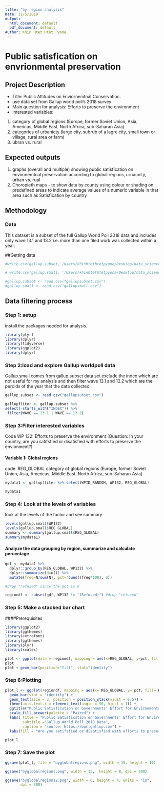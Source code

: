 ```yaml
---
title: "by region analysis"
Date: 11/5/2019
output:
  html_document: default
  pdf_document: default
Author: Khin Htet Htet Pyone
---
```

# Public satisfication on envrionmental preservation

## Project Description 
- Title: Public Attitudes on Enviornemtnal Conservation.
- use data set from Gallup world poll's 2018 survey 
- Main question for analysis: Efforts to preserve the environment 
- Interested variables:
1. category of global regions (Europe, former Soviet Union, Asia, Americas, Middle East, North Africa, sub-Saharan Asia)
2. categories of urbanicty (large city, subrub of a lagre city, small town or village, rural area or farm)
3. ubran vs. rural

## Expected outputs 
1. graphs (overall and multiple) showing public satisfication on environemtnal preservation according to global regions, urnacnity, urban vs. rual 
2. Choropleth maps - to show data by county using colour or shading on predefined areas to indicate average values of a numeric variable in that area such as Satisfication by country 

## Methodology
### Data
This dataset is a subset of the full Gallup World Poll 2018 data and includes only wave 13.1 and 13.2 i.e. more than one filed work was collected within a year.

##Getting data

```r
#write.csv(gallup.subset,'/Users/khinhtethtetpyone/Desktop/data_science/My Project/Public-satisfication-on-envrionmental-preservation/gallupsubset.csv', row.names = FALSE)

# write.csv(gallup.small, '/Users/khinhtethtetpyone/Desktop/data_science/My Project/Public-satisfication-on-envrionmental-preservation/gallupsmall.csv', row.names=FALSE)

#gallup.subset <- read.csv("gallupsubset.csv")
#gallup.small <- read.csv("gallupsmall.csv")
```

## Data filtering process
### Step 1: setup

install the packages needed for analysis. 

```r
library(plyr)
library(dplyr)
library(tidyverse)
library(ggplot2)
library(dplyr)
```

### Step 2:load and explore Gallup worldpoll data

Gallup.small comes from gallup.subset data set exclude the index which are not useful for my analysis and then filter wave 13.1 and 13.2 which are the peroids of the year that the data collected. 

```r
gallup.subset <- read.csv("gallupsubset.csv")

gallupfliter <- gallup.subset %>% 
select(-starts_with("INDEX")) %>%
 filter(WAVE == 13.1 | WAVE == 13.2)

```

###  Step 3:Filter interested variables 

Code WP 132: Efforts to preserve the environment 
(Question: In your country, are you satifsfied or disatisfied with efforts to preserve the envionment?)

#### Variable 1: Global regions 
code: REG_GLOBAL
category of global regions (Europe, former Soviet Union, Asia, Americas, Middle East, North Africa, sub-Saharan Asia)

```r
mydata1 <- gallupfliter %>% select(WPID_RANDOM, WP132, REG_GLOBAL)

mydata1
```

### Step 4: Look at the levels of variables 
look at the levels of the factor and see summary

```r
levels(gallup.small$WP132)
levels(gallup.small$REG_GLOBAL)
summary <- summary(gallup.small$REG_GLOBAL)
summary(mydata1)

```

#### Analyze the data grouping by region, summarize and calculate percentage 

```r
gdf <- mydata1 %>%
  dplyr::group_by(REG_GLOBAL, WP132) %>%
  dplyr::summarize(N=n()) %>%
  mutate(freq=N/sum(N), pct=round((freq*100), 0))

#drop "refused" since the pct is 0

regiondf <- subset(gdf, WP132 != "(Refused)") #drop "refused"
```

### Step 5: Make a stacked bar chart 
####Prerequisites

```r
library(ggplot2)
library(ggthemes)
library(extrafont)
library(ggthemes)    
library(plyr)
library(scales)
```

```r
plot <- ggplot(data = regiondf, mapping = aes(x=REG_GLOBAL, y=pct, fill=WP132))
plot
plot + geom_bar(position="fill", stat="identity")
```

### Step 6:Plotting 


```r
plot_l <- ggplot(regiondf, mapping = aes(x= REG_GLOBAL, y= pct, fill= WP132, label = pct))+
  geom_bar(stat = "identity") +
  geom_text(size = 3, position = position_stack(vjust = 0.5)) +
  theme(axis.text.x = element_text(angle = 90, hjust = 1)) +
  ggtitle("Public Satisficstion on Governments' Effort for Environmental Preservation by Global Regions") + xlab ("Global Regions") +ylab  ("Percent of Satisfication") + 
  scale_fill_brewer(palette = "Paired") + 
  labs( title = "Public Satisficstion on Governments' Effort for Environmental Preservation by Global Regions",
        subtitle ="Gallup World Poll 2018 Data",
        caption = "source: https://wpr.gallup.com") +
  labs(fill = "Are you satifsfied or disatisfied with efforts to preserve the envionment?")

plot_l 

```

### Step 7: Save the plot
```r
ggsave(plot_l, file = "byglobalregions.png", width = 15, height = 10)

ggsave("byglobalregions.png", width = 15,  height = 8, dpi = 300)

ggsave("byglobalregions2.png", width = 6, height = 4, units = "in",
       dpi = 300)
```


